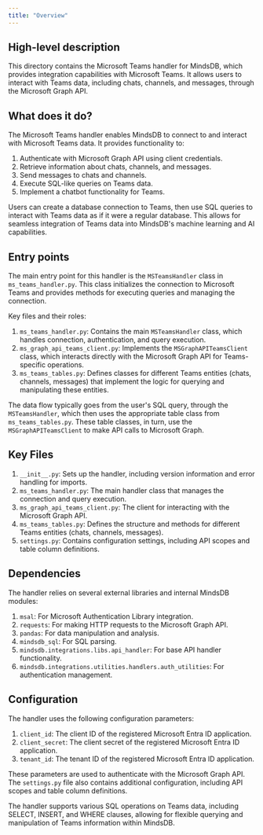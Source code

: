 ```yaml
---
title: "Overview"
---
```


## High-level description
This directory contains the Microsoft Teams handler for MindsDB, which provides integration capabilities with Microsoft Teams. It allows users to interact with Teams data, including chats, channels, and messages, through the Microsoft Graph API.

## What does it do?
The Microsoft Teams handler enables MindsDB to connect to and interact with Microsoft Teams data. It provides functionality to:

1. Authenticate with Microsoft Graph API using client credentials.
2. Retrieve information about chats, channels, and messages.
3. Send messages to chats and channels.
4. Execute SQL-like queries on Teams data.
5. Implement a chatbot functionality for Teams.

Users can create a database connection to Teams, then use SQL queries to interact with Teams data as if it were a regular database. This allows for seamless integration of Teams data into MindsDB's machine learning and AI capabilities.

## Entry points
The main entry point for this handler is the `MSTeamsHandler` class in `ms_teams_handler.py`. This class initializes the connection to Microsoft Teams and provides methods for executing queries and managing the connection.

Key files and their roles:

1. `ms_teams_handler.py`: Contains the main `MSTeamsHandler` class, which handles connection, authentication, and query execution.
2. `ms_graph_api_teams_client.py`: Implements the `MSGraphAPITeamsClient` class, which interacts directly with the Microsoft Graph API for Teams-specific operations.
3. `ms_teams_tables.py`: Defines classes for different Teams entities (chats, channels, messages) that implement the logic for querying and manipulating these entities.

The data flow typically goes from the user's SQL query, through the `MSTeamsHandler`, which then uses the appropriate table class from `ms_teams_tables.py`. These table classes, in turn, use the `MSGraphAPITeamsClient` to make API calls to Microsoft Graph.

## Key Files
1. `__init__.py`: Sets up the handler, including version information and error handling for imports.
2. `ms_teams_handler.py`: The main handler class that manages the connection and query execution.
3. `ms_graph_api_teams_client.py`: The client for interacting with the Microsoft Graph API.
4. `ms_teams_tables.py`: Defines the structure and methods for different Teams entities (chats, channels, messages).
5. `settings.py`: Contains configuration settings, including API scopes and table column definitions.

## Dependencies
The handler relies on several external libraries and internal MindsDB modules:

1. `msal`: For Microsoft Authentication Library integration.
2. `requests`: For making HTTP requests to the Microsoft Graph API.
3. `pandas`: For data manipulation and analysis.
4. `mindsdb_sql`: For SQL parsing.
5. `mindsdb.integrations.libs.api_handler`: For base API handler functionality.
6. `mindsdb.integrations.utilities.handlers.auth_utilities`: For authentication management.

## Configuration
The handler uses the following configuration parameters:

1. `client_id`: The client ID of the registered Microsoft Entra ID application.
2. `client_secret`: The client secret of the registered Microsoft Entra ID application.
3. `tenant_id`: The tenant ID of the registered Microsoft Entra ID application.

These parameters are used to authenticate with the Microsoft Graph API. The `settings.py` file also contains additional configuration, including API scopes and table column definitions.

The handler supports various SQL operations on Teams data, including SELECT, INSERT, and WHERE clauses, allowing for flexible querying and manipulation of Teams information within MindsDB.